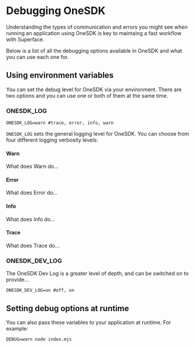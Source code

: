 # Debugging OneSDK

Understanding the types of communication and errors you might see when running an application using OneSDK is key to maintaing a fast workflow with Superface.

Below is a list of all the debugging options available in OneSDK and what you can use each one for.

## Using environment variables

You can set the debug level for OneSDK via your environment. There are two options and you can use one or both of them at the same time.

### ONESDK_LOG

```shell
ONESDK_LOG=warn #trace, error, info, warn
```

`ONESDK_LOG` sets the general logging level for OneSDK. You can choose from four different logging verbosity levels:

#### Warn

What does Warn do...

#### Error

What does Error do...

#### Info

What does Info do...

#### Trace

What does Trace do...

### ONESDK_DEV_LOG

The OneSDK Dev Log is a greater level of depth, and can be switched on to provide...

```shell
ONESDK_DEV_LOG=on #off, on
```

## Setting debug options at runtime

You can also pass these variables to your application at runtime. For example:

```shell
DEBUG=warn node index.mjs
```
